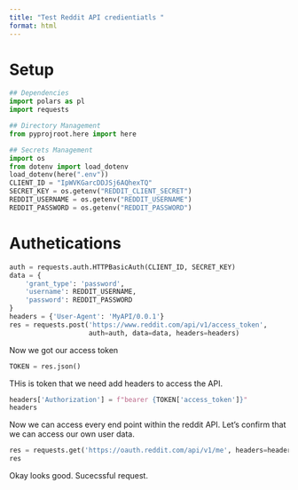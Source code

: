 ```yaml
---
title: "Test Reddit API credientiatls "
format: html
---
```


# Setup

```python
## Dependencies
import polars as pl
import requests

## Directory Management
from pyprojroot.here import here

## Secrets Management
import os
from dotenv import load_dotenv
load_dotenv(here(".env"))
CLIENT_ID = "IpWVKGarcDDJSj6AQhexTQ"
SECRET_KEY = os.getenv("REDDIT_CLIENT_SECRET")
REDDIT_USERNAME = os.getenv("REDDIT_USERNAME")
REDDIT_PASSWORD = os.getenv("REDDIT_PASSWORD")
```


# Authetications


```python
auth = requests.auth.HTTPBasicAuth(CLIENT_ID, SECRET_KEY)
data = {
    'grant_type': 'password',
    'username': REDDIT_USERNAME,
    'password': REDDIT_PASSWORD
}
headers = {'User-Agent': 'MyAPI/0.0.1'}
res = requests.post('https://www.reddit.com/api/v1/access_token',
                    auth=auth, data=data, headers=headers)
```

Now we got our access token

```python
TOKEN = res.json()
```

THis is token that we need add headers to access the API. 

```python
headers['Authorization'] = f"bearer {TOKEN['access_token']}"
headers
```

Now we can access every end point within the reddit API. Let's confirm that we can access our own user data.

```python
res = requests.get('https://oauth.reddit.com/api/v1/me', headers=headers)
res
```

Okay looks good. Sucecssful request.